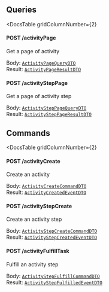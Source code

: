 


<div
  class={"spacer"}
/>



## Queries

<DocsTable
  gridColumnNumber={2}
>

  <div>

  

#### POST /activityPage



Get a page of activity


  </div>

  <div>

    
Body: [`ActivityPageQueryDTO`](#activity-page)  
Result: [`ActivityPageResultDTO`](#activity-page)
  </div>

  <div>

  

#### POST /activityStepPage



Get a page of activity step


  </div>

  <div>

    
Body: [`ActivityStepPageQueryDTO`](#activity-step-page)  
Result: [`ActivityStepPageResultDTO`](#activity-step-page)
  </div>
</DocsTable>

<div
  class={"spacer"}
/>



## Commands

<DocsTable
  gridColumnNumber={2}
>

  <div>

  

#### POST /activityCreate



Create an activity


  </div>

  <div>

    
Body: [`ActivityCreateCommandDTO`](#activity-create)  
Result: [`ActivityCreatedEventDTO`](#activity-create)
  </div>

  <div>

  

#### POST /activityStepCreate



Create an activity step


  </div>

  <div>

    
Body: [`ActivityStepCreateCommandDTO`](#activity-step-create)  
Result: [`ActivityStepCreatedEventDTO`](#activity-step-create)
  </div>

  <div>

  

#### POST /activityFulfillTask



Fulfill an activity step


  </div>

  <div>

    
Body: [`ActivityStepFulfillCommandDTO`](#activity-step-fulfill)  
Result: [`ActivityStepFulfilledEventDTO`](#activity-step-fulfill)
  </div>
</DocsTable>

